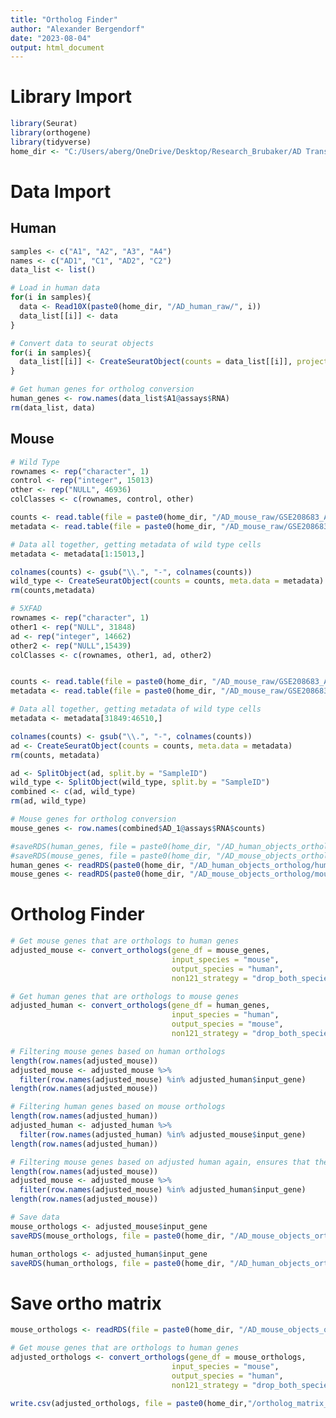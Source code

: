 ---
title: "Ortholog Finder"
author: "Alexander Bergendorf"
date: "2023-08-04"
output: html_document
---

# Library Import
```{r}
library(Seurat)
library(orthogene)
library(tidyverse)
home_dir <- "C:/Users/aberg/OneDrive/Desktop/Research_Brubaker/AD TransComp-R Project Summer-Fall 2023/Brubaker Summer Research 2023"
```

# Data Import
## Human
```{r}
samples <- c("A1", "A2", "A3", "A4")
names <- c("AD1", "C1", "AD2", "C2")
data_list <- list()

# Load in human data
for(i in samples){ 
  data <- Read10X(paste0(home_dir, "/AD_human_raw/", i)) 
  data_list[[i]] <- data 
} 

# Convert data to seurat objects
for(i in samples){ 
  data_list[[i]] <- CreateSeuratObject(counts = data_list[[i]], project = i) 
} 

# Get human genes for ortholog conversion
human_genes <- row.names(data_list$A1@assays$RNA)
rm(data_list, data)
```

## Mouse
```{r}
# Wild Type
rownames <- rep("character", 1)
control <- rep("integer", 15013)
other <- rep("NULL", 46936)
colClasses <- c(rownames, control, other)

counts <- read.table(file = paste0(home_dir, "/AD_mouse_raw/GSE208683_Allcell_6m_UMI_matrix.txt"), sep = "\t", colClasses = colClasses)
metadata <- read.table(file = paste0(home_dir, "/AD_mouse_raw/GSE208683_Allcell_6m_meta_data.txt"), sep = "\t")

# Data all together, getting metadata of wild type cells
metadata <- metadata[1:15013,]

colnames(counts) <- gsub("\\.", "-", colnames(counts))
wild_type <- CreateSeuratObject(counts = counts, meta.data = metadata)
rm(counts,metadata)

# 5XFAD
rownames <- rep("character", 1)
other1 <- rep("NULL", 31848)
ad <- rep("integer", 14662)
other2 <- rep("NULL",15439)
colClasses <- c(rownames, other1, ad, other2)


counts <- read.table(file = paste0(home_dir, "/AD_mouse_raw/GSE208683_Allcell_6m_UMI_matrix.txt"), sep = "\t", colClasses = colClasses)
metadata <- read.table(file = paste0(home_dir, "/AD_mouse_raw/GSE208683_Allcell_6m_meta_data.txt"), sep = "\t")

# Data all together, getting metadata of wild type cells
metadata <- metadata[31849:46510,]

colnames(counts) <- gsub("\\.", "-", colnames(counts))
ad <- CreateSeuratObject(counts = counts, meta.data = metadata)
rm(counts, metadata)
```

```{r}
ad <- SplitObject(ad, split.by = "SampleID")
wild_type <- SplitObject(wild_type, split.by = "SampleID")
combined <- c(ad, wild_type)
rm(ad, wild_type)
```


```{r}
# Mouse genes for ortholog conversion
mouse_genes <- row.names(combined$AD_1@assays$RNA$counts)
```

```{r}
#saveRDS(human_genes, file = paste0(home_dir, "/AD_human_objects_ortholog/human_genes.RData"))
#saveRDS(mouse_genes, file = paste0(home_dir, "/AD_mouse_objects_ortholog/mouse_genes.RData"))
human_genes <- readRDS(paste0(home_dir, "/AD_human_objects_ortholog/human_genes.RData"))
mouse_genes <- readRDS(paste0(home_dir, "/AD_mouse_objects_ortholog/mouse_genes.RData"))
```



# Ortholog Finder
```{r}
# Get mouse genes that are orthologs to human genes
adjusted_mouse <- convert_orthologs(gene_df = mouse_genes,
                                    input_species = "mouse",
                                    output_species = "human",
                                    non121_strategy = "drop_both_species")
```

```{r}
# Get human genes that are orthologs to mouse genes
adjusted_human <- convert_orthologs(gene_df = human_genes,
                                    input_species = "human",
                                    output_species = "mouse",
                                    non121_strategy = "drop_both_species")
```

```{r}
# Filtering mouse genes based on human orthologs
length(row.names(adjusted_mouse))
adjusted_mouse <- adjusted_mouse %>%
  filter(row.names(adjusted_mouse) %in% adjusted_human$input_gene)
length(row.names(adjusted_mouse))
```

```{r}
# Filtering human genes based on mouse orthologs
length(row.names(adjusted_human))
adjusted_human <- adjusted_human %>%
  filter(row.names(adjusted_human) %in% adjusted_mouse$input_gene)
length(row.names(adjusted_human))
```

```{r}
# Filtering mouse genes based on adjusted human again, ensures that the exact same number of genes are in the same list
length(row.names(adjusted_mouse))
adjusted_mouse <- adjusted_mouse %>%
  filter(row.names(adjusted_mouse) %in% adjusted_human$input_gene)
length(row.names(adjusted_mouse))
```



```{r}
# Save data
mouse_orthologs <- adjusted_mouse$input_gene
saveRDS(mouse_orthologs, file = paste0(home_dir, "/AD_mouse_objects_ortholog/mouse_orthologs.RData"))

human_orthologs <- adjusted_human$input_gene
saveRDS(human_orthologs, file = paste0(home_dir, "/AD_human_objects_ortholog/human_orthologs.RData"))
```

# Save ortho matrix
```{r}
mouse_orthologs <- readRDS(file = paste0(home_dir, "/AD_mouse_objects_ortholog/mouse_orthologs.RData"))
```

```{r}
# Get mouse genes that are orthologs to human genes
adjusted_orthologs <- convert_orthologs(gene_df = mouse_orthologs,
                                    input_species = "mouse",
                                    output_species = "human",
                                    non121_strategy = "drop_both_species")
```



```{r}
write.csv(adjusted_orthologs, file = paste0(home_dir,"/ortholog_matrix_IMPORTANT.csv"))
```


